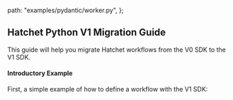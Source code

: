 
  path: "examples/pydantic/worker.py",
};



## Hatchet Python V1 Migration Guide

This guide will help you migrate Hatchet workflows from the V0 SDK to the V1 SDK.

#### Introductory Example

First, a simple example of how to define a workflow with the V1 SDK:

<GithubSnippet src={SimpleWorker} target="Pydantic" />
